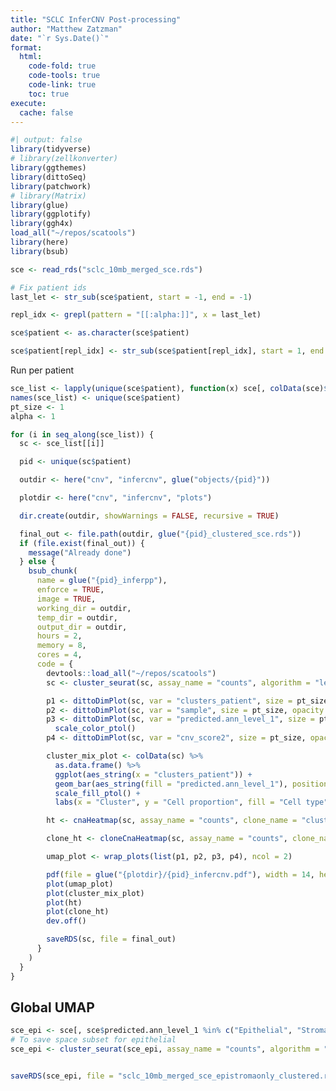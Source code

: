 ```yaml
---
title: "SCLC InferCNV Post-processing"
author: "Matthew Zatzman"
date: "`r Sys.Date()`"
format: 
  html:
    code-fold: true
    code-tools: true
    code-link: true
    toc: true
execute:
  cache: false
---
```


```r
#| output: false
library(tidyverse)
# library(zellkonverter)
library(ggthemes)
library(dittoSeq)
library(patchwork)
# library(Matrix)
library(glue)
library(ggplotify)
library(ggh4x)
load_all("~/repos/scatools")
library(here)
library(bsub)
```


```r
sce <- read_rds("sclc_10mb_merged_sce.rds")

# Fix patient ids
last_let <- str_sub(sce$patient, start = -1, end = -1)

repl_idx <- grepl(pattern = "[[:alpha:]]", x = last_let)

sce$patient <- as.character(sce$patient)

sce$patient[repl_idx] <- str_sub(sce$patient[repl_idx], start = 1, end = -2)
```


Run per patient

```r
sce_list <- lapply(unique(sce$patient), function(x) sce[, colData(sce)$patient == x])
names(sce_list) <- unique(sce$patient)
pt_size <- 1
alpha <- 1
```


```r
for (i in seq_along(sce_list)) {
  sc <- sce_list[[i]]

  pid <- unique(sc$patient)

  outdir <- here("cnv", "infercnv", glue("objects/{pid}"))

  plotdir <- here("cnv", "infercnv", "plots")

  dir.create(outdir, showWarnings = FALSE, recursive = TRUE)

  final_out <- file.path(outdir, glue("{pid}_clustered_sce.rds"))
  if (file.exist(final_out)) {
    message("Already done")
  } else {
    bsub_chunk(
      name = glue("{pid}_inferpp"),
      enforce = TRUE,
      image = TRUE,
      working_dir = outdir,
      temp_dir = outdir,
      output_dir = outdir,
      hours = 2,
      memory = 8,
      cores = 4,
      code = {
        devtools::load_all("~/repos/scatools")
        sc <- cluster_seurat(sc, assay_name = "counts", algorithm = "leiden", umap.metric = "cosine", annoy.metric = "euclidean", resolution = 0.25, suffix = "_patient")

        p1 <- dittoDimPlot(sc, var = "clusters_patient", size = pt_size, opacity = alpha, reduction.use = "UMAP_patient")
        p2 <- dittoDimPlot(sc, var = "sample", size = pt_size, opacity = alpha, reduction.use = "UMAP_patient")
        p3 <- dittoDimPlot(sc, var = "predicted.ann_level_1", size = pt_size, opacity = alpha, reduction.use = "UMAP_patient") +
          scale_color_ptol()
        p4 <- dittoDimPlot(sc, var = "cnv_score2", size = pt_size, opacity = alpha, reduction.use = "UMAP_patient") + scale_color_viridis_c(limits = c(min(sc$cnv_score2), 0.05), oob = scales::squish)

        cluster_mix_plot <- colData(sc) %>%
          as.data.frame() %>%
          ggplot(aes_string(x = "clusters_patient")) +
          geom_bar(aes_string(fill = "predicted.ann_level_1"), position = "fill") +
          scale_fill_ptol() +
          labs(x = "Cluster", y = "Cell proportion", fill = "Cell type")

        ht <- cnaHeatmap(sc, assay_name = "counts", clone_name = "clusters_patient", col_fun = logr_col_fun(breaks = c(-0.05, -0.01, 0.01, 0.05), colors = c("blue", "white", "white", "red")), log2 = T, col_clones = dittoColors(), legend_name = "log2ratio") %>% as.ggplot()

        clone_ht <- cloneCnaHeatmap(sc, assay_name = "counts", clone_name = "clusters_patient", col_fun = logr_col_fun(breaks = c(-0.05, -0.01, 0.01, 0.05), colors = c("blue", "white", "white", "red")), log2 = T, col_clones = dittoColors(), legend_name = "log2ratio") %>% as.ggplot()

        umap_plot <- wrap_plots(list(p1, p2, p3, p4), ncol = 2)

        pdf(file = glue("{plotdir}/{pid}_infercnv.pdf"), width = 14, height = 8)
        plot(umap_plot)
        plot(cluster_mix_plot)
        plot(ht)
        plot(clone_ht)
        dev.off()

        saveRDS(sc, file = final_out)
      }
    )
  }
}
```


## Global UMAP

```r
sce_epi <- sce[, sce$predicted.ann_level_1 %in% c("Epithelial", "Stroma")]
# To save space subset for epithelial
sce_epi <- cluster_seurat(sce_epi, assay_name = "counts", algorithm = "leiden", umap.metric = "cosine", annoy.metric = "cosine", resolution = 0.2)


saveRDS(sce_epi, file = "sclc_10mb_merged_sce_epistromaonly_clustered.rds")
```
